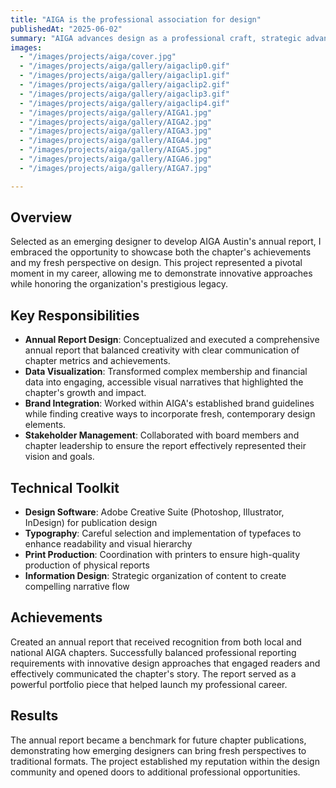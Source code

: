 ---
title: "AIGA is the professional association for design"
publishedAt: "2025-06-02"
summary: "AIGA advances design as a professional craft, strategic advantage and vital cultural force."
images:
  - "/images/projects/aiga/cover.jpg"
  - "/images/projects/aiga/gallery/aigaclip0.gif"
  - "/images/projects/aiga/gallery/aigaclip1.gif"
  - "/images/projects/aiga/gallery/aigaclip2.gif"
  - "/images/projects/aiga/gallery/aigaclip3.gif"
  - "/images/projects/aiga/gallery/aigaclip4.gif"
  - "/images/projects/aiga/gallery/AIGA1.jpg"
  - "/images/projects/aiga/gallery/AIGA2.jpg"
  - "/images/projects/aiga/gallery/AIGA3.jpg"
  - "/images/projects/aiga/gallery/AIGA4.jpg"
  - "/images/projects/aiga/gallery/AIGA5.jpg"
  - "/images/projects/aiga/gallery/AIGA6.jpg"
  - "/images/projects/aiga/gallery/AIGA7.jpg"

---

## Overview

Selected as an emerging designer to develop AIGA Austin's annual report, I embraced the opportunity to showcase both the chapter's achievements and my fresh perspective on design. This project represented a pivotal moment in my career, allowing me to demonstrate innovative approaches while honoring the organization's prestigious legacy.

## Key Responsibilities

- **Annual Report Design**: Conceptualized and executed a comprehensive annual report that balanced creativity with clear communication of chapter metrics and achievements.
- **Data Visualization**: Transformed complex membership and financial data into engaging, accessible visual narratives that highlighted the chapter's growth and impact.
- **Brand Integration**: Worked within AIGA's established brand guidelines while finding creative ways to incorporate fresh, contemporary design elements.
- **Stakeholder Management**: Collaborated with board members and chapter leadership to ensure the report effectively represented their vision and goals.

## Technical Toolkit

- **Design Software**: Adobe Creative Suite (Photoshop, Illustrator, InDesign) for publication design
- **Typography**: Careful selection and implementation of typefaces to enhance readability and visual hierarchy
- **Print Production**: Coordination with printers to ensure high-quality production of physical reports
- **Information Design**: Strategic organization of content to create compelling narrative flow

## Achievements

Created an annual report that received recognition from both local and national AIGA chapters. Successfully balanced professional reporting requirements with innovative design approaches that engaged readers and effectively communicated the chapter's story. The report served as a powerful portfolio piece that helped launch my professional career.

## Results

The annual report became a benchmark for future chapter publications, demonstrating how emerging designers can bring fresh perspectives to traditional formats. The project established my reputation within the design community and opened doors to additional professional opportunities.